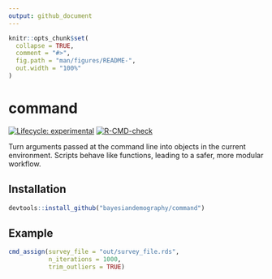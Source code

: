 ```yaml
---
output: github_document
---
```


<!-- README.md is generated from README.Rmd. Please edit that file -->

```r
knitr::opts_chunk$set(
  collapse = TRUE,
  comment = "#>",
  fig.path = "man/figures/README-",
  out.width = "100%"
)
```

# command

<!-- badges: start -->
[![Lifecycle: experimental](https://img.shields.io/badge/lifecycle-experimental-orange.svg)](https://lifecycle.r-lib.org/articles/stages.html#experimental)
[![R-CMD-check](https://github.com/bayesiandemography/command/actions/workflows/R-CMD-check.yaml/badge.svg)](https://github.com/bayesiandemography/command/actions/workflows/R-CMD-check.yaml)
<!-- badges: end -->

Turn arguments passed at the command line into objects in the current environment. Scripts behave like functions, leading to a safer, more modular workflow.

## Installation

``` r
devtools::install_github("bayesiandemography/command")
```

## Example

```r
cmd_assign(survey_file = "out/survey_file.rds",
           n_iterations = 1000,
	       trim_outliers = TRUE)
```
